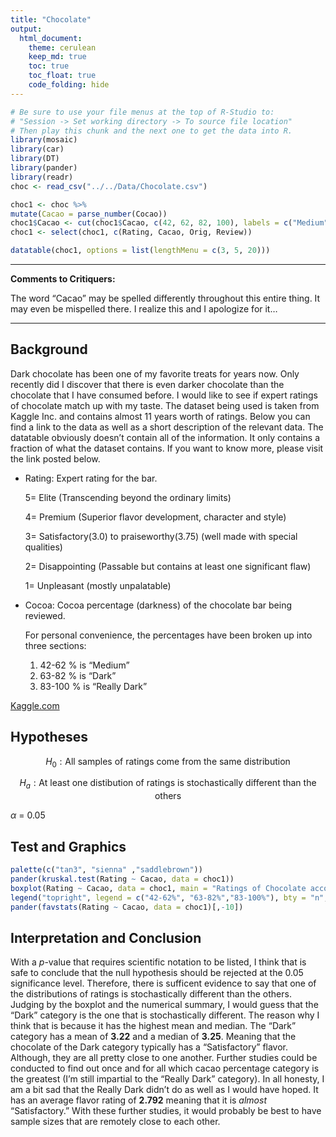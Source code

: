```yaml
---
title: "Chocolate"
output: 
  html_document:
    theme: cerulean
    keep_md: true
    toc: true
    toc_float: true
    code_folding: hide
---
```


```r
# Be sure to use your file menus at the top of R-Studio to:
# "Session -> Set working directory -> To source file location"
# Then play this chunk and the next one to get the data into R.
library(mosaic)
library(car)
library(DT)
library(pander)
library(readr)
choc <- read_csv("../../Data/Chocolate.csv")

choc1 <- choc %>%
mutate(Cacao = parse_number(Cocao))
choc1$Cacao <- cut(choc1$Cacao, c(42, 62, 82, 100), labels = c("Medium", "Dark", "Really Dark"))
choc1 <- select(choc1, c(Rating, Cacao, Orig, Review))

```

```r
datatable(choc1, options = list(lengthMenu = c(3, 5, 20)))
```


----

<!-- Instructions:

 Use the Chocolate dataset and a Kruskal-Wallis Test(s) to answer an interesting question(s) that you come up with.
 
 About the dataset:
 
  * Company: Name of the company manufacturing the bar.

  * Orig: The specific geo-region of origin for the bar.

  * Review: Date of publication of the review.

  * Cocoa: Cocoa percentage (darkness) of the chocolate bar being reviewed.

  * Location: Manufacturer base country.

  * Rating: Expert rating for the bar.
      5= Elite (Transcending beyond the ordinary limits)
      4= Premium (Superior flavor development, character and style)
      3= Satisfactory(3.0) to praiseworthy(3.75) (well made with special qualities)
      2= Disappointing (Passable but contains at least one significant flaw)
      1= Unpleasant (mostly unpalatable)

   * Type: The variety (breed) of cocoa bean used, if provided.
   
   * BroadOrig: The broad geo-region of origin for the bean.

Note this dataset and description come from: © 2018 Kaggle Inc for further details visit:

[Kaggle.com](https://www.kaggle.com/rtatman/chocolate-bar-ratings/data)


If you want to give your critiquers some ideas about what you have questions on and would like help with, place those details here.-->
**Comments to Critiquers:** 

The word "Cacao" may be spelled differently throughout this entire thing. It may even be mispelled there. I realize this and I apologize for it...


<!--End your comments to your critiquers before this line.-->

----

<!--Begin writing your Analysis after this point.-->

## Background

Dark chocolate has been one of my favorite treats for years now. Only recently did I discover that there is even darker chocolate than the chocolate that I have consumed before. I would like to see if expert ratings of chocolate match up with my taste. The dataset being used is taken from Kaggle Inc. and contains almost 11 years worth of ratings. Below you can find a link to the data as well as a short description of the relevant data. The datatable obviously doesn't contain all of the information. It only contains a fraction of what the dataset contains. If you want to know more, please visit the link posted below. 

  * Rating: Expert rating for the bar.
      
      5= Elite (Transcending beyond the ordinary limits)
      
      4= Premium (Superior flavor development, character and style)
      
      3= Satisfactory(3.0) to praiseworthy(3.75) (well made with special qualities)
      
      2= Disappointing (Passable but contains at least one significant flaw)
      
      
      1= Unpleasant (mostly unpalatable)
      
  * Cocoa: Cocoa percentage (darkness) of the chocolate bar being reviewed.
      
      For personal convenience, the percentages have been broken up into three sections: 
      1. 42-62 % is "Medium"
      2. 63-82 % is "Dark" 
      3. 83-100 % is "Really Dark"

[Kaggle.com](https://www.kaggle.com/rtatman/chocolate-bar-ratings/data)


## Hypotheses


$$
H_0: \text {All samples of ratings come from the same distribution}
$$


$$
H_a: \text {At least one distibution of ratings is stochastically different than the others}
$$

$\alpha$ = 0.05

## Test and Graphics

```r
palette(c("tan3", "sienna" ,"saddlebrown"))
pander(kruskal.test(Rating ~ Cacao, data = choc1))
boxplot(Rating ~ Cacao, data = choc1, main = "Ratings of Chocolate according to Kaggle Inc.", ylab = "Flavor Rating of Chocolate", xlab = "Cacao concentration", col = palette()) 
legend("topright", legend = c("42-62%", "63-82%","83-100%"), bty = "n", pch = 16, col = palette())
pander(favstats(Rating ~ Cacao, data = choc1)[,-10]) 
```

## Interpretation and Conclusion

With a $p$-value that requires scientific notation to be listed, I think that is safe to conclude that the null hypothesis should be rejected at the 0.05 significance level. Therefore, there is sufficent evidence to say that one of the distributions of ratings is stochastically different than the others. Judging by the boxplot and the numerical summary, I would guess that the "Dark" category is the one that is stochastically different. The reason why I think that is because it has the highest mean and median. The "Dark" category has a mean of **3.22** and a median of **3.25**. Meaning that the chocolate of the Dark category typically has a "Satisfactory" flavor. Although, they are all pretty close to one another. Further studies could be conducted to find out once and for all which cacao percentage category is the greatest (I'm still impartial to the "Really Dark" category). In all honesty, I am a bit sad that the Really Dark didn't do as well as I would have hoped. It has an average flavor rating of **2.792** meaning that it is *almost* "Satisfactory." With these further studies, it would probably be best to have sample sizes that are remotely close to each other.   
